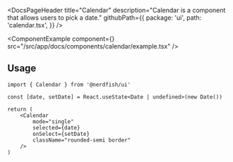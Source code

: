 <DocsPageHeader
	title="Calendar"
	description="Calendar is a component that allows users to pick a date."
	githubPath={{
		package: 'ui',
		path: 'calendar.tsx',
	}}
/>

<ComponentExample
	component={<CalendarExample />}
	src="/src/app/docs/components/calendar/example.tsx"
/>

## Usage

```tsx
import { Calendar } from '@nerdfish/ui'
```

```tsx
const [date, setDate] = React.useState<Date | undefined>(new Date())

return (
	<Calendar
		mode="single"
		selected={date}
		onSelect={setDate}
		className="rounded-semi border"
	/>
)
```
